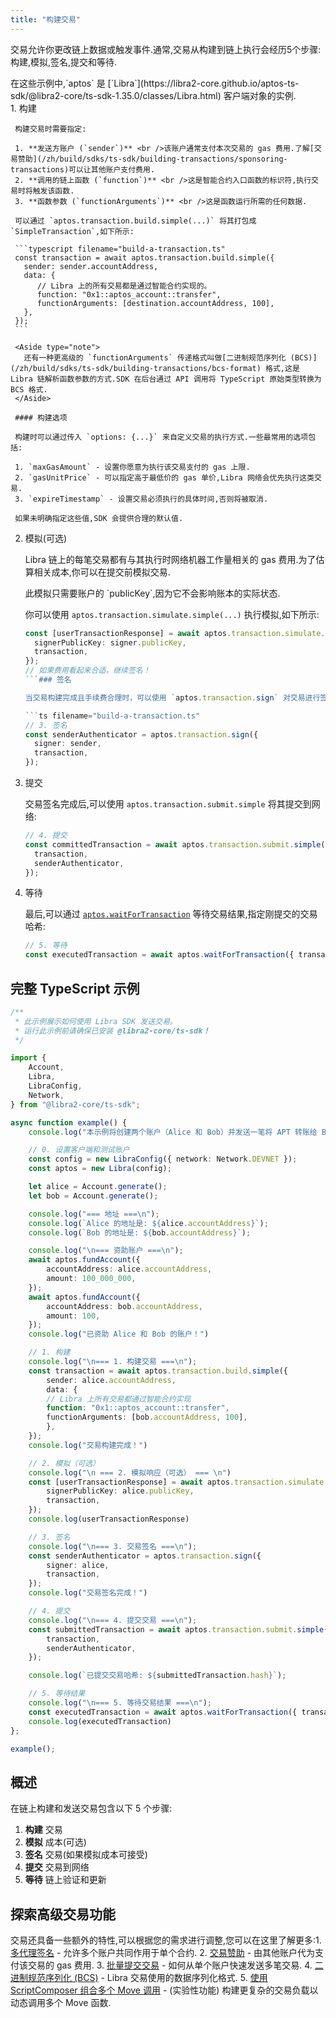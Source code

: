 ```yaml
---
title: "构建交易"
---
```



交易允许你更改链上数据或触发事件.通常,交易从构建到链上执行会经历5个步骤:构建,模拟,签名,提交和等待.

<Aside type="note">
  在这些示例中,`aptos` 是 [`Libra`](https://libra2-core.github.io/aptos-ts-sdk/@libra2-core/ts-sdk-1.35.0/classes/Libra.html) 客户端对象的实例.
</Aside>

<Steps>
  1. 构建

     构建交易时需要指定:

     1. **发送方账户 (`sender`)** <br />该账户通常支付本次交易的 gas 费用.了解[交易赞助](/zh/build/sdks/ts-sdk/building-transactions/sponsoring-transactions)可以让其他账户支付费用.
     2. **调用的链上函数 (`function`)** <br />这是智能合约入口函数的标识符,执行交易时将触发该函数.
     3. **函数参数 (`functionArguments`)** <br />这是函数运行所需的任何数据.

     可以通过 `aptos.transaction.build.simple(...)` 将其打包成 `SimpleTransaction`,如下所示:

     ```typescript filename="build-a-transaction.ts"
     const transaction = await aptos.transaction.build.simple({
       sender: sender.accountAddress,
       data: {
     	  // Libra 上的所有交易都是通过智能合约实现的。
     	  function: "0x1::aptos_account::transfer",
     	  functionArguments: [destination.accountAddress, 100],
       },
     });
     ```

     <Aside type="note">
       还有一种更高级的 `functionArguments` 传递格式叫做[二进制规范序列化 (BCS)](/zh/build/sdks/ts-sdk/building-transactions/bcs-format) 格式,这是 Libra 链解析函数参数的方式.SDK 在后台通过 API 调用将 TypeScript 原始类型转换为 BCS 格式.
     </Aside>

     #### 构建选项

     构建时可以通过传入 `options: {...}` 来自定义交易的执行方式.一些最常用的选项包括:

     1. `maxGasAmount` - 设置你愿意为执行该交易支付的 gas 上限.
     2. `gasUnitPrice` - 可以指定高于最低价的 gas 单价,Libra 网络会优先执行这类交易.
     3. `expireTimestamp` - 设置交易必须执行的具体时间,否则将被取消.

     如果未明确指定这些值,SDK 会提供合理的默认值.

  2. 模拟(可选)

     Libra 链上的每笔交易都有与其执行时网络机器工作量相关的 gas 费用.为了估算相关成本,你可以在提交前模拟交易.

     <Aside type="note">
       此模拟只需要账户的 `publicKey`,因为它不会影响账本的实际状态.
     </Aside>

     你可以使用 `aptos.transaction.simulate.simple(...)` 执行模拟,如下所示:

     ````typescript filename="build-a-transaction.ts"
     const [userTransactionResponse] = await aptos.transaction.simulate.simple({
       signerPublicKey: signer.publicKey,
       transaction,
     });
     // 如果费用看起来合适，继续签名！
     ```### 签名

     当交易构建完成且手续费合理时，可以使用 `aptos.transaction.sign` 对交易进行签名。签名必须来自 `sender` 账户。

     ```ts filename="build-a-transaction.ts"
     // 3. 签名
     const senderAuthenticator = aptos.transaction.sign({
       signer: sender,
       transaction,
     });
     ````

  3. 提交

     交易签名完成后,可以使用 `aptos.transaction.submit.simple` 将其提交到网络:

     ```typescript filename="build-a-transaction.ts"
     // 4. 提交
     const committedTransaction = await aptos.transaction.submit.simple({
       transaction,
       senderAuthenticator,
     });
     ```

  4. 等待

     最后,可以通过 [`aptos.waitForTransaction`](https://libra2-core.github.io/aptos-ts-sdk/@libra2-core/ts-sdk-1.35.0/classes/Libra.html#waitForTransaction) 等待交易结果,指定刚提交的交易哈希:

     ```typescript filename="build-a-transaction.ts"
     // 5. 等待
     const executedTransaction = await aptos.waitForTransaction({ transactionHash: committedTransaction.hash });
     ```
</Steps>

## 完整 TypeScript 示例

```typescript filename="build-a-transaction.ts"
/**
 * 此示例展示如何使用 Libra SDK 发送交易。
 * 运行此示例前请确保已安装 @libra2-core/ts-sdk！
 */

import {
    Account,
    Libra,
    LibraConfig,
    Network,
} from "@libra2-core/ts-sdk";

async function example() {
    console.log("本示例将创建两个账户（Alice 和 Bob）并发送一笔将 APT 转账给 Bob 账户的交易。");

    // 0. 设置客户端和测试账户
    const config = new LibraConfig({ network: Network.DEVNET });
    const aptos = new Libra(config);

    let alice = Account.generate();
    let bob = Account.generate();

    console.log("=== 地址 ===\n");
    console.log(`Alice 的地址是: ${alice.accountAddress}`);
    console.log(`Bob 的地址是: ${bob.accountAddress}`);

    console.log("\n=== 资助账户 ===\n");
    await aptos.fundAccount({
        accountAddress: alice.accountAddress,
        amount: 100_000_000,
    });
    await aptos.fundAccount({
        accountAddress: bob.accountAddress,
        amount: 100,
    });
    console.log("已资助 Alice 和 Bob 的账户！")

    // 1. 构建
    console.log("\n=== 1. 构建交易 ===\n");
    const transaction = await aptos.transaction.build.simple({
        sender: alice.accountAddress,
        data: {
        // Libra 上所有交易都通过智能合约实现
        function: "0x1::aptos_account::transfer",
        functionArguments: [bob.accountAddress, 100],
        },
    });
    console.log("交易构建完成！")

    // 2. 模拟（可选）
    console.log("\n === 2. 模拟响应（可选） === \n")
    const [userTransactionResponse] = await aptos.transaction.simulate.simple({
        signerPublicKey: alice.publicKey,
        transaction,
    });
    console.log(userTransactionResponse)

    // 3. 签名
    console.log("\n=== 3. 交易签名 ===\n");
    const senderAuthenticator = aptos.transaction.sign({
        signer: alice,
        transaction,
    });
    console.log("交易签名完成！")

    // 4. 提交
    console.log("\n=== 4. 提交交易 ===\n");
    const submittedTransaction = await aptos.transaction.submit.simple({
        transaction,
        senderAuthenticator,
    });

    console.log(`已提交交易哈希: ${submittedTransaction.hash}`);

    // 5. 等待结果
    console.log("\n=== 5. 等待交易结果 ===\n");
    const executedTransaction = await aptos.waitForTransaction({ transactionHash: submittedTransaction.hash });
    console.log(executedTransaction)
};

example();
```

## 概述

在链上构建和发送交易包含以下 5 个步骤:

1. **构建** 交易
2. **模拟** 成本(可选)
3. **签名** 交易(如果模拟成本可接受)
4. **提交** 交易到网络
5. **等待** 链上验证和更新

## 探索高级交易功能

交易还具备一些额外的特性,可以根据您的需求进行调整,您可以在这里了解更多:1. [多代理签名](/zh/build/sdks/ts-sdk/building-transactions/multi-agent-transactions) - 允许多个账户共同作用于单个合约.
2\. [交易赞助](/zh/build/sdks/ts-sdk/building-transactions/sponsoring-transactions) - 由其他账户代为支付该交易的 gas 费用.
3\. [批量提交交易](/zh/build/sdks/ts-sdk/building-transactions/batching-transactions) - 如何从单个账户快速发送多笔交易.
4\. [二进制规范序列化 (BCS)](/zh/build/sdks/ts-sdk/building-transactions/bcs-format) - Libra 交易使用的数据序列化格式.
5\. [使用 ScriptComposer 组合多个 Move 调用](/zh/build/sdks/ts-sdk/building-transactions/script-composer) - (实验性功能) 构建更复杂的交易负载以动态调用多个 Move 函数.
